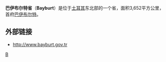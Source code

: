 {{Infobox Province TR
|name = Bayburt
|region = 東北安那托利亞
|area = 3,652
|total population = 74,412
|tpop_as_of= 2010
|popdens = 20.38
|licence = 69
|area_code = 458
|governor= 
|website= [http://www.bayburt.gov.tr http://www.bayburt.gov.tr]
}}
'''巴伊布尔特省'''（'''Bayburt'''）是位于[[土耳其|土耳其]]东北部的一个省，面积3,652平方公里，首府[[巴伊布尔特|巴伊布尔特]]。

== 外部链接 ==
* [http://www.bayburt.gov.tr http://www.bayburt.gov.tr] {{Wayback|url=http://www.bayburt.gov.tr/ |date=20200223214157 }} 

{{Authority control}}
{{WAsia-stub}}
{{Turkey}}

[[Category:土耳其行政區劃|B]]